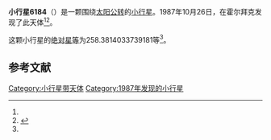 {{Infobox planet
| bgcolour = #FFFFC0
| name = 6184 Nordlund
| symbol = 
| image = 
| caption = 
| discovery = yes
| discovery_ref = 
| discoverer = {{link-en|保罗·詹森|Poul Jensen (astronomer)}}
| discovery_site = [[霍尔拜克|霍尔拜克]] 
| discovered = 1987年10月26日
| designations = yes
| mp_name = 
| named_after = 
| alt_names = 1987 UQ3/ 1979 HO4 / 1984 YG6
| mp_category = [[主带小行星|主带小行星]]
| orbit_ref = <ref name="a">[http://ssd.jpl.nasa.gov/sbdb.cgi?sstr=6184 6184 Nordlund] {{Wayback|url=http://ssd.jpl.nasa.gov/sbdb.cgi?sstr=6184 |date=20140829013118 }}，小行星數據庫瀏覽器（JPL Small-Body Database Browser）－[[美国国家航空航天局|美国国家航空航天局]]喷气推进实验室</ref>
| epoch = 2456400.5 (2013年4月18日更新)
| aphelion = {{convert|2.609297129892783|AU|km|3|abbr=on|lk=out}}
| perihelion = {{convert|2.034634673275986|AU|km|3|abbr=on}}
| semimajor = {{convert|2.321965901584385|AU|km|3|abbr=on}}
| eccentricity = 0.12374481
| period = 1292.35606 [[日|日]]<br />3.54[[儒略年|儒略年]]
| avg_speed = 
| inclination = 6.294457816376983
| asc_node = 81.90156679469752
| mean_anomaly = 
| arg_peri = 258.3814033739181
| satellites = 
| physical_characteristics = yes
| dimensions = 
| mass = 
| density = 
| surface_grav = 
| escape_velocity = 
| sidereal_day = 
| axial_tilt = 
| pole_ecliptic_lat = 
| pole_ecliptic_lon = 
| albedo = 
| temperatures= 
| temp_name1 = 
| mean_temp_1 = 
| max_temp_1 = 
| temp_name2 = 
| max_temp_2 = 
| spectral_type = 
| abs_magnitude = 258.3814033739181
}}

'''小行星6184'''（{{lang-en|6184 Nordlund}}）是一颗围绕[[太阳|太阳]][[公转|公转]]的[[小行星|小行星]]。1987年10月26日，{{link-en|保罗·詹森|Poul Jensen (astronomer)}}在霍尔拜克发现了此天体<ref name="a" /><ref>{{cite news|title=小行星列表|url=http://cfa-www.harvard.edu/iau/lists/NumberedMPs.txt|accessdate=2013-07-08|newspaper=哈佛大学|archive-date=2008-05-17|archive-url=https://web.archive.org/web/20080517010638/http://cfa-www.harvard.edu/iau/lists/NumberedMPs.txt|dead-url=no}}</ref>。

这颗小行星的[[绝对星等|绝对星等]]为258.3814033739181等<ref name="a" />。

==参考文献==
{{reflist}}
{{Minor Planet Number|[[小行星6183|小行星6183]]|[[小行星6185|小行星6185]]}}

{{小天体}}

[[Category:小行星带天体|Category:小行星带天体]]
[[Category:1987年发现的小行星|Category:1987年发现的小行星]]

{{asteroid-stub}}